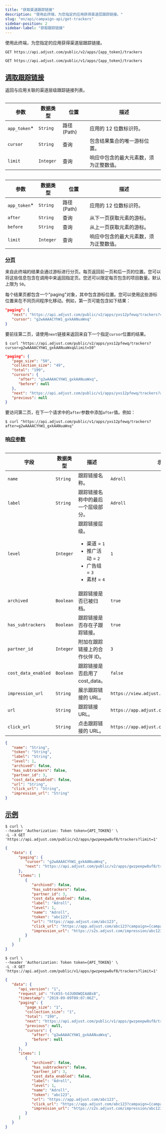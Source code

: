 ```yaml
---
title: "获取渠道跟踪链接"
description: "使用此终端，为您指定的应用获得渠道层跟踪链接。"
slug: "en/api/campaign-api/get-trackers"
sidebar-position: 2
sidebar-label: "获取跟踪链接"
---
```

使用此终端，为您指定的应用获得渠道层跟踪链接。
<apiversion version="v2"> 

```http
GET https://api.adjust.com/public/v2/apps/{app_token}/trackers
```

</ApiVersion> <apiversion version="v1"> 

```http
GET https://api.adjust.com/public/v1/apps/{app_token}/trackers
```

</ApiVersion> 

[调取跟踪链接](fetch-trackers)
------------------------

返回与应用关联的渠道层级跟踪链接列表。
<apiversion version="v2"> <table> 

|       参数       |   数据类型    |      位置       |         描述          |
|----------------|-----------|---------------|---------------------|
| `app_token`\* | `String`  | 路径 \(Path\) | 应用的 12 位数标识符。       |
| `cursor`       | `String`  | 查询            | 包含结果集合的唯一游标位置。      |
| `limit`        | `Integer` | 查询            | 响应中包含的最大元素数，须为正整数值。 |

</Table> </ApiVersion> <apiversion version="v1"> <table> 

|       参数       |   数据类型    |      位置       |         描述          |
|----------------|-----------|---------------|---------------------|
| `app_token`\* | `String`  | 路径 \(Path\) | 应用的 12 位数标识符。       |
| `after`        | `String`  | 查询            | 从下一页获取元素的游标。        |
| `before`       | `String`  | 查询            | 从上一页获取元素的游标。        |
| `limit`        | `Integer` | 查询            | 响应中包含的最大元素数，须为正整数值。 |

</Table> </ApiVersion> 

### [分页](pagination)

来自此终端的结果会通过游标进行分页。每页返回前一页和后一页的位置。您可以将这些信息包含在调用中来返回指定页。您还可以限定每页包含的项目数量。默认上限为 `50`。

每个结果页都包含一个"paging"对象，其中包含游标位置。您可以使用这些游标位置来在不同页间程序化移动。例如，第一页可能包含如下结果：
<apiversion version="v2"> 

```json
"paging": {
   "next": "https://api.adjust.com/public/v2/apps/yxs12pfewq/trackers?cursor=g2wAAAACYhW1_gxkAANuaWxq&limit=50",
   "cursor": "g2wAAAACYhW1_gxkAANuaWxq"
}
```

要前往第二页，请使用`next`链接来返回来自下一个指定`cursor`位置的结果。

```console
$ curl "https://api.adjust.com/public/v2/apps/yxs12pfewq/trackers?cursor=g2wAAAACYhW1_gxkAANuaWxq&limit=50"
```

</ApiVersion> <apiversion version="v1"> 

```json
"paging": {
   "page_size": "50",
   "collection_size": "49",
   "total": "199",
   "cursors": {
      "after": "g2wAAAACYhW1_gxkAANuaWxq",
      "before": null
   },
   "next": "https://api.adjust.com/public/v1/apps/yxs12pfewq/trackers?after=g2wAAAACYhW1_gxkAANuaWxq&limit=50",
   "previous": null
}
```

要访问第二页，在下一个请求中的`after`参数中添加`after`值。例如：

```console
$ curl "https://api.adjust.com/public/v1/apps/yxs12pfewq/trackers?after=g2wAAAACYhW1_gxkAANuaWxq"
```

</ApiVersion> 

### [响应参数](response-parameters)

<table search> 

|         字段          |   数据类型    |                                            描述                                            |                     示例                      |
|---------------------|-----------|------------------------------------------------------------------------------------------|---------------------------------------------|
| `name`              | `String`  | 跟踪链接名称。                                                                                  | `Adroll`                                    |
| `label`             | `String`  | 跟踪链接名称中的最后一个层级部分。                                                                        | `Adroll`                                    |
| `level`             | `Integer` | 跟踪链接层级。 <ul><li>渠道 = `1`</li><li>推广活动 = `2`</li><li>广告组 = `3`</li><li>素材 = `4`</li></ul> | `1`                                         |
| `archived`          | `Boolean` | 跟踪链接是否已被归档。                                                                              | `true`                                      |
| `has_subtrackers`   | `Boolean` | 跟踪链接是否存在子跟踪链接。                                                                           | `true`                                      |
| `partner_id`        | `Integer` | 附加在跟踪链接上的合作伙伴 ID。                                                                        | `3`                                         |
| `cost_data_enabled` | `Boolean` | 跟踪链接是否启用了cost\_data。                                                                    | `false`                                     |
| `impression_url`    | `String`  | 展示跟踪链接的 URL。                                                                             | `https://view.adjust.com/impression/abc123` |
| `url`               | `String`  | 跟踪链接 URL。                                                                                | `https://app.adjust.com/abc123`             |
| `click_url`         | `String`  | 点击跟踪链接的 URL。                                                                             | `https://app.adjust.com/abc123`             |

</Table> 

```json
{
   "name": "String",
   "token": "String",
   "label": "String",
   "level": 1,
   "archived": false,
   "has_subtrackers": false,
   "partner_id": 3,
   "cost_data_enabled": false,
   "url": "String",
   "click_url": "String",
   "impression_url": "String"
}
```

[示例](example)
-------------

<apiversion version="v2"> 

```console
$ curl \
--header 'Authorization: Token token={API_TOKEN}' \
-L -X GET 'https://api.adjust.com/public/v2/apps/gwzpeepw8uf8/trackers?limit=1'
```

```json
{
   "data": {
      "paging": {
         "cursor": "g2wAAAACYhW1_gxkAANuaWxq",
         "next": "https://api.adjust.com/public/v2/apps/gwzpeepw8uf8/trackers?after=g2wAAAACYhW1_gxkAANuaWxq&limit=1"
      },
      "items": [
         {
            "archived": false,
            "has_subtrackers": false,
            "partner_id": 3,
            "cost_data_enabled": false,
            "label": "Adroll",
            "level": 1,
            "name": "Adroll",
            "token": "abc123",
            "url": "https://app.adjust.com/abc123",
            "click_url": "https://app.adjust.com/abc123?campaign={campaign_name}&idfa={idfa}&deeplink=http%3A%2F%2Fa.b%2Fc%3Fd%3D1%26e%3D%%MACROS%%",
            "impression_url": "https://s2s.adjust.com/impression/abc123?campaign={campaign_name}&idfa={idfa}&s2s=1"
         }
      ]
   }
}
```

</ApiVersion> <apiversion version="v1"> 

```console
$ curl \
--header 'Authorization: Token token={API_TOKEN}' \
-L -X GET 'https://api.adjust.com/public/v1/apps/gwzpeepw8uf8/trackers?limit=1'
```

```json
{
   "data": {
      "api_version": "1",
      "request_id": "FcK55-tdJUDOWQIAABsB",
      "timestamp": "2019-09-09T09:07:06Z",
      "paging": {
         "page_size": "1",
         "collection_size": "1",
         "total": "199",
         "next": "https://api.adjust.com/public/v1/apps/gwzpeepw8uf8/trackers?after=g2wAAAACYhW1_gxkAANuaWxq&limit=1",
         "previous": null,
         "cursors": {
            "after": "g2wAAAACYhW1_gxkAANuaWxq",
            "before": null
         }
      },
      "items": [
         {
            "archived": false,
            "has_subtrackers": false,
            "partner_id": 3,
            "cost_data_enabled": false,
            "label": "Adroll",
            "level": 1,
            "name": "Adroll",
            "token": "abc123",
            "url": "https://app.adjust.com/abc123",
            "click_url": "https://app.adjust.com/abc123?campaign={campaign_name}&idfa={idfa}&deeplink=http%3A%2F%2Fa.b%2Fc%3Fd%3D1%26e%3D%%MACROS%%",
            "impression_url": "https://s2s.adjust.com/impression/abc123?campaign={campaign_name}&idfa={idfa}&s2s=1"
         }
      ]
   }
}
```

</ApiVersion>

